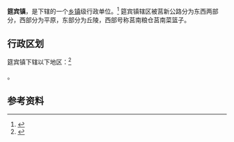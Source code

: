 {{中国乡级行政区|37/13/27/113/000}}

'''筵宾镇'''，是{{PRC admin/fullname|37/13/27/113/000|3}}下辖的一个[[乡镇|乡镇]]级行政单位。<ref>{{PRC admin/ref sgc|{{PRC admin/parent|37/13/27/113/000}}}}</ref>
筵宾镇辖区被莒新公路分为东西两部分，西部分为平原，东部分为丘陵，西部号称莒南粮仓莒南菜篮子。

== 行政区划 ==

筵宾镇下辖以下地区：<ref>{{PRC admin/ref sgc|37/13/27/113/000}}</ref>

{{PRC admin/children|37/13/27/113/000}}。

== 参考资料 ==

{{reflist}}

{{行政区划小作品}}
{{PRC admin/navcat|37/13/27/113/000}}